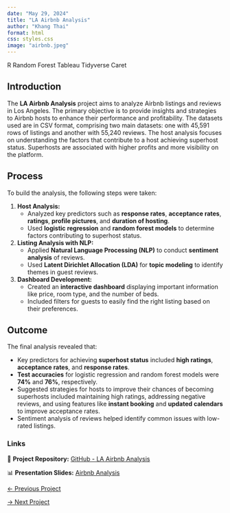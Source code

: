 ```yaml
---
date: "May 29, 2024"
title: "LA Airbnb Analysis"
author: "Khang Thai"
format: html
css: styles.css
image: "airbnb.jpeg"
---
```


::: tech-buttons
[R]{.tech} [Random Forest]{.tech} [Tableau]{.tech} [Tidyverse]{.tech} [Caret]{.tech}
:::

<div class="project-content">

## Introduction

The **LA Airbnb Analysis** project aims to analyze Airbnb listings and reviews in Los Angeles. The primary objective is to provide insights and strategies to Airbnb hosts to enhance their performance and profitability. The datasets used are in CSV format, comprising two main datasets: one with 45,591 rows of listings and another with 55,240 reviews. The host analysis focuses on understanding the factors that contribute to a host achieving superhost status. Superhosts are associated with higher profits and more visibility on the platform.

## Process

To build the analysis, the following steps were taken:

1.  **Host Analysis:**
    -   Analyzed key predictors such as **response rates**, **acceptance rates**, **ratings**, **profile pictures**, and **duration of hosting**.
    -   Used **logistic regression** and **random forest models** to determine factors contributing to superhost status.
2.  **Listing Analysis with NLP:**
    -   Applied **Natural Language Processing (NLP)** to conduct **sentiment analysis** of reviews.
    -   Used **Latent Dirichlet Allocation (LDA)** for **topic modeling** to identify themes in guest reviews.
3.  **Dashboard Development:**
    -   Created an **interactive dashboard** displaying important information like price, room type, and the number of beds.
    -   Included filters for guests to easily find the right listing based on their preferences.

## Outcome

The final analysis revealed that:

-   Key predictors for achieving **superhost status** included **high ratings**, **acceptance rates**, and **response rates**.
-   **Test accuracies** for logistic regression and random forest models were **74%** and **76%**, respectively.
-   Suggested strategies for hosts to improve their chances of becoming superhosts included maintaining high ratings, addressing negative reviews, and using features like **instant booking** and **updated calendars** to improve acceptance rates.
-   Sentiment analysis of reviews helped identify common issues with low-rated listings.

### **Links**

📂 **Project Repository:** <a href="https://github.com/kunfupen/LA-Airbnb-Analysis" class="blue-text">GitHub - LA Airbnb Analysis</a>

📊 **Presentation Slides:** <a href="Airbnb Analysis.pdf" class="blue-text">Airbnb Analysis</a>


<div class="project-nav-flex">
  [← Previous Project](project_1.qmd){.prev-arrow}
  
  [→ Next Project](Project_3.qmd){.next-arrow}
</div>




</div>
